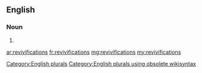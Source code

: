 ==English==

===Noun===
{{head|en}}

# {{plural of|revivification}}

[[Category:English plurals]][[Category:English plurals using obsolete wikisyntax]]

[[ar:revivifications]]
[[fr:revivifications]]
[[mg:revivifications]]
[[my:revivifications]]